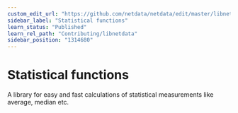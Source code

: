 ```yaml
---
custom_edit_url: "https://github.com/netdata/netdata/edit/master/libnetdata/statistical/README.md"
sidebar_label: "Statistical functions"
learn_status: "Published"
learn_rel_path: "Contributing/libnetdata"
sidebar_position: "1314680"
---
```



# Statistical functions

A library for easy and fast calculations of statistical measurements like average, median etc.
